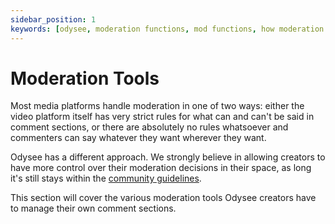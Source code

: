 ---
sidebar_position: 1
keywords: [odysee, moderation functions, mod functions, how moderation works in odysee, you can moderate in odysee]
---

# Moderation Tools

Most media platforms handle moderation in one of two ways: either the video platform itself has very strict rules for what can and can't be said in comment sections, or there are absolutely no rules whatsoever and commenters can say whatever they want wherever they want. 

Odysee has a different approach. We strongly believe in allowing creators to have more control over their moderation decisions in their space, as long it's still stays within the [community guidelines](https://help.odysee.tv/communityguidelines/).

This section will cover the various moderation tools Odysee creators have to manage their own comment sections.

<CategoryCards/>